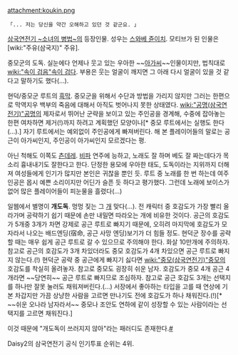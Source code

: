 attachment:koukin.png
 「... 저는 당신을 약간 오해하고 있던 것 같군요. 」 
[[삼국연전기 ~소녀의 병법~]]의 등장인물. 성우는 [[스와베 쥰이치]].
모티브가 된 인물은 [wiki:"주유(삼국지)" 주유].

중모군의 도독. 실눈에다 언제나 웃고 있는 우아한 ~~[[아가씨]]~~인물이지만, 법칙대로 [[wiki:"속이 검음"속이 검다]]. 부용은 웃는 얼굴이 깨지면 그 아래 다시 얼굴이 있을 것 같다고 말하기도 했다(...).

현덕/중모군 루트의 [[흑막]]. 중모군을 위해서 수단과 방법을 가리지 않지만 그러는 한편으로 막역지우 백부의 죽음에 대해서 아직도 벗어나지 못한 상태였다. [[wiki:"공명(삼국연전기)"공명]]의 제자로서 뛰어난 군략을 보이고 있는 주인공을 경계해, 수중에 잡아놓는 한편 여차하면 제거(!)까지 하려고 계획했던 모양이나[* 중모 루트에서는 실행도 한다(…).] 자기 루트에서는 예외없이 주인공에게 빠져버린다.
해 본 플레이어들의 말로는 공근이 아가씨인지, 주인공이 아가씨인지 모르겠다는 평.

아닌 척해도 이쪽도 [[츤데레]]. [[비파]] 연주에 능하고, 노래도 잘 하며 베도 잘 짜는데다가 목소리 흉내내기도 잘한다고 한다. 단정한 용모에 우아한 태도, 도독이라는 지위까지 더해져 여성들에게 인기가 많지만 본인은 귀찮을 뿐인 듯. 루트 중 노래를 한 번 하는데 여주인공은 몹시 예쁜 소리이지만 어딘가 슬픈 듯 하다고 평가했다. 그런데 노래에 보이스가 없어 많은 플레이어들이 피눈물을 흘렸다(...)

일웹에서 별명이 '''개도독'''. 멍멍 짖는 그 [[개]] 맞다(...). 전 캐릭터 중 호감도가 가장 빨리 올라가며 공략하기 쉽기 때문에 손만 내밀면 따라오는 개에 비유한 것이다. 공근의 호감도가 5개중 3개가 차면 강제로 공근 루트로 빠지기 때문에, 오히려 마지막에 호감도가 모자라서 나오는 배드엔딩(宿命, 공근 사망 엔딩)보기가 더 힘들 정도.
현덕군 장수를 공략할 때는 매우 쉽게 공근 루트로 갈 수 있으므로 주의해야 한다. 화살 10만개에 주의하자. 참고로 공근의 호감도가 3개 차있더라도 중모 호감도가 4개 차있으면 공근 루트로 빠지지 않는다.(!) 현덕군 공략 중 공근에게 빠지기 싫다면 [[wiki:"중모(삼국연전기)"중모]]의 호감도를 착실히 올려놓자. 참고로 중모도 굉장히 쉬운 남자. 호감도가 중모 4개 공근 4개라면 ~~당연히~~ 공근 루트로 빠지므로 조심하자. 
참고로 공근 호감도 3개는 선택지를 하나만 잘못 눌러도 채워져버린다.(...) 서장에서 좋아하는 타입을 고를 때 연상에 기본 차갑지만 가끔 상냥한 사람을 고르면 만나기도 전에 호감도가 하나 채워진다.(!)[* ~~쉬운 오나라 남자라서~~ 중모나 조안도 연하에 같이 성장할 수 있는 사람이라는 선택지를 고르면 채워진다.]

이것 때문에 "개도독이 쓰러지지 않아"라는 패러디도 존재한다.[http://sp.nicovideo.jp/watch/sm10356808 #]

Daisy2의 삼국연전기 공식 인기투표 순위는 4위.
